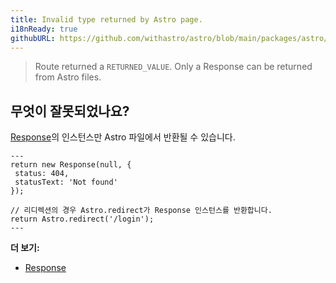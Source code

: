 ```yaml
---
title: Invalid type returned by Astro page.
i18nReady: true
githubURL: https://github.com/withastro/astro/blob/main/packages/astro/src/core/errors/errors-data.ts
---
```



> Route returned a `RETURNED_VALUE`. Only a Response can be returned from Astro files.

## 무엇이 잘못되었나요?

[Response](https://developer.mozilla.org/ko/docs/Web/API/Response)의 인스턴스만 Astro 파일에서 반환될 수 있습니다.

```astro title="pages/login.astro"
---
return new Response(null, {
 status: 404,
 statusText: 'Not found'
});

// 리디렉션의 경우 Astro.redirect가 Response 인스턴스를 반환합니다.
return Astro.redirect('/login');
---
```

**더 보기:**
-  [Response](/ko/guides/server-side-rendering/#response)